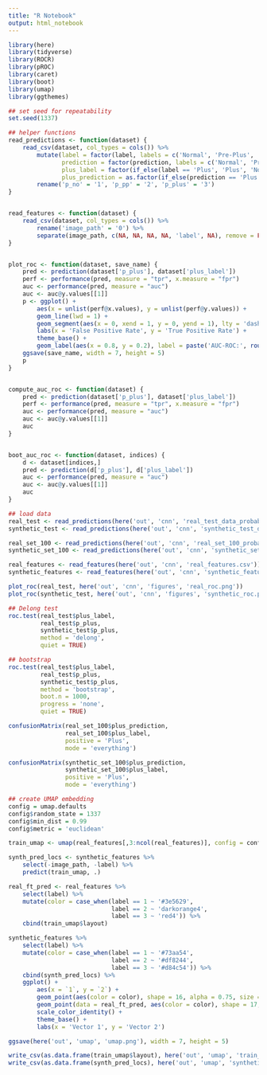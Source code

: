 ```yaml
---
title: "R Notebook"
output: html_notebook
---
```



```r
library(here)
library(tidyverse)
library(ROCR)
library(pROC)
library(caret)
library(boot)
library(umap)
library(ggthemes)
```

``` r
## set seed for repeatability
set.seed(1337)
```

``` r
## helper functions
read_predictions <- function(dataset) {
    read_csv(dataset, col_types = cols()) %>%
        mutate(label = factor(label, labels = c('Normal', 'Pre-Plus', 'Plus')),
               prediction = factor(prediction, labels = c('Normal', 'Pre-Plus', 'Plus')),
               plus_label = factor(if_else(label == 'Plus', 'Plus', 'No')),
               plus_prediction = as.factor(if_else(prediction == 'Plus', 'Plus', 'No'))) %>%
        rename('p_no' = '1', 'p_pp' = '2', 'p_plus' = '3')
}


read_features <- function(dataset) {
    read_csv(dataset, col_types = cols()) %>%
        rename('image_path' = '0') %>%
        separate(image_path, c(NA, NA, NA, NA, 'label', NA), remove = FALSE, sep = '/')
}


plot_roc <- function(dataset, save_name) {
    pred <- prediction(dataset['p_plus'], dataset['plus_label'])
    perf <- performance(pred, measure = "tpr", x.measure = "fpr")
    auc <- performance(pred, measure = "auc")
    auc <- auc@y.values[[1]]
    p <- ggplot() +
        aes(x = unlist(perf@x.values), y = unlist(perf@y.values)) +
        geom_line(lwd = 1) +
        geom_segment(aes(x = 0, xend = 1, y = 0, yend = 1), lty = 'dashed', lwd = 1, color = 'red') +
        labs(x = 'False Positive Rate', y = 'True Positive Rate') +
        theme_base() +
        geom_label(aes(x = 0.8, y = 0.2), label = paste('AUC-ROC:', round(auc, 3)), size=6)
    ggsave(save_name, width = 7, height = 5)
    p
}


compute_auc_roc <- function(dataset) {
    pred <- prediction(dataset['p_plus'], dataset['plus_label'])
    perf <- performance(pred, measure = "tpr", x.measure = "fpr")
    auc <- performance(pred, measure = "auc")
    auc <- auc@y.values[[1]]
    auc
}


boot_auc_roc <- function(dataset, indices) {
    d <- dataset[indices,]
    pred <- prediction(d['p_plus'], d['plus_label'])
    auc <- performance(pred, measure = "auc")
    auc <- auc@y.values[[1]]
    auc
}
```


```r
## load data
real_test <- read_predictions(here('out', 'cnn', 'real_test_data_probabilities.csv'))
synthetic_test <- read_predictions(here('out', 'cnn', 'synthetic_test_data_probabilities.csv'))

real_set_100 <- read_predictions(here('out', 'cnn', 'real_set_100_probabilities.csv'))
synthetic_set_100 <- read_predictions(here('out', 'cnn', 'synthetic_set_100_probabilities.csv'))

real_features <- read_features(here('out', 'cnn', 'real_features.csv'))
synthetic_features <- read_features(here('out', 'cnn', 'synthetic_features.csv'))
```



```r
plot_roc(real_test, here('out', 'cnn', 'figures', 'real_roc.png'))
plot_roc(synthetic_test, here('out', 'cnn', 'figures', 'synthetic_roc.png'))
```



```r
## Delong test
roc.test(real_test$plus_label,
         real_test$p_plus,
         synthetic_test$p_plus,
         method = 'delong',
         quiet = TRUE)
```


```r
## bootstrap
roc.test(real_test$plus_label,
         real_test$p_plus,
         synthetic_test$p_plus,
         method = 'bootstrap',
         boot.n = 1000,
         progress = 'none',
         quiet = TRUE)
```


```r
confusionMatrix(real_set_100$plus_prediction,
                real_set_100$plus_label,
                positive = 'Plus',
                mode = 'everything')
```


```r
confusionMatrix(synthetic_set_100$plus_prediction,
                synthetic_set_100$plus_label,
                positive = 'Plus',
                mode = 'everything')
```



```r
## create UMAP embedding
config = umap.defaults
config$random_state = 1337
config$min_dist = 0.99
config$metric = 'euclidean'

train_umap <- umap(real_features[,3:ncol(real_features)], config = config)

synth_pred_locs <- synthetic_features %>%
    select(-image_path, -label) %>%
    predict(train_umap, .)

real_ft_pred <- real_features %>%
    select(label) %>%
    mutate(color = case_when(label == 1 ~ '#3e5629',
                             label == 2 ~ 'darkorange4',
                             label == 3 ~ 'red4')) %>%
    cbind(train_umap$layout)

synthetic_features %>%
    select(label) %>%
    mutate(color = case_when(label == 1 ~ '#73aa54',
                             label == 2 ~ '#df8244',
                             label == 3 ~ '#d84c54')) %>%
    cbind(synth_pred_locs) %>%
    ggplot() +
        aes(x = `1`, y = `2`) +
        geom_point(aes(color = color), shape = 16, alpha = 0.75, size = 2) +
        geom_point(data = real_ft_pred, aes(color = color), shape = 17, size = 1.5) +
        scale_color_identity() +
        theme_base() +
        labs(x = 'Vector 1', y = 'Vector 2')

ggsave(here('out', 'umap', 'umap.png'), width = 7, height = 5)

write_csv(as.data.frame(train_umap$layout), here('out', 'umap', 'train_locations.csv'))
write_csv(as.data.frame(synth_pred_locs), here('out', 'umap', 'synthetic_locations.csv'))
```
